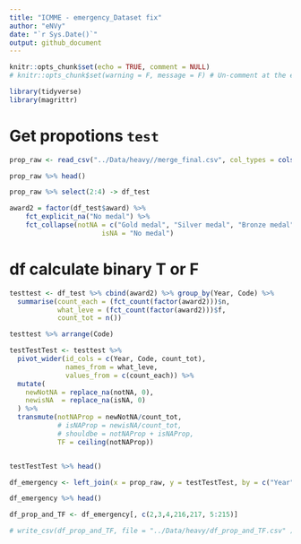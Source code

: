 ```yaml
---
title: "ICMME - emergency_Dataset fix"
author: "eNVy"
date: "`r Sys.Date()`"
output: github_document
---
```


```r
knitr::opts_chunk$set(echo = TRUE, comment = NULL)
# knitr::opts_chunk$set(warning = F, message = F) # Un-comment at the end
```

```r
library(tidyverse)
library(magrittr)
```
# Get propotions ```test```

```r
prop_raw <- read_csv("../Data/heavy//merge_final.csv", col_types = cols(Code = col_character(), award = col_factor(), .default = col_double()))

prop_raw %>% head()
```

```r
prop_raw %>% select(2:4) -> df_test
```

```r
award2 = factor(df_test$award) %>% 
    fct_explicit_na("No medal") %>% 
    fct_collapse(notNA = c("Gold medal", "Silver medal", "Bronze medal", "Honourable mention"),
                       isNA = "No medal")
```

# df calculate binary T or F

```r
testtest <- df_test %>% cbind(award2) %>% group_by(Year, Code) %>% 
  summarise(count_each = (fct_count(factor(award2)))$n, 
            what_leve = (fct_count(factor(award2)))$f,
            count_tot = n())
```

```r
testtest %>% arrange(Code)
```

```r
testTestTest <- testtest %>% 
  pivot_wider(id_cols = c(Year, Code, count_tot), 
              names_from = what_leve, 
              values_from = c(count_each)) %>% 
  mutate(
    newNotNA = replace_na(notNA, 0),
    newisNA  = replace_na(isNA, 0)
  ) %>% 
  transmute(notNAProp = newNotNA/count_tot, 
            # isNAProp = newisNA/count_tot, 
            # shouldbe = notNAProp + isNAProp, 
            TF = ceiling(notNAProp))


testTestTest %>% head()
```
```r
df_emergency <- left_join(x = prop_raw, y = testTestTest, by = c("Year" , "Code"))

df_emergency %>% head()
```
```r
df_prop_and_TF <- df_emergency[, c(2,3,4,216,217, 5:215)]

# write_csv(df_prop_and_TF, file = "../Data/heavy/df_prop_and_TF.csv" )
```

<!-- 
# df calcualte props test
```r
df_test_prop <- df_test %>% cbind(award2) %>%
  group_by(Year, Code) %>% 
  summarise(fct_count(factor(award2), 
                      prop = T))  %>% arrange(Code)
  filter(f == 'isNA')

df_test_prop %>% arrange(Code)
```


```r
df_test_prop %<>% select(-all_of(c(3,4)))
colnames(df_test_prop)[3] <- "naProp"

names(df_test_prop)
```

```r
left_join(x = prop_raw %>% select(1:4), y = df_test_prop, by = c("Year", "Code"), keep = FALSE) %>% arrange(Code)
```
-->
